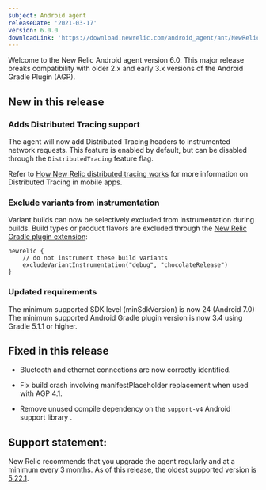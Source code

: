 ```yaml
---
subject: Android agent
releaseDate: '2021-03-17'
version: 6.0.0
downloadLink: 'https://download.newrelic.com/android_agent/ant/NewRelic_Android_Agent_6.0.0.zip'
---
```


Welcome to the New Relic Android agent version 6.0. This major release breaks compatibility with older 2.x and early 3.x versions of the Android Gradle Plugin (AGP).

## New in this release

### Adds Distributed Tracing support

The agent will now add Distributed Tracing headers to instrumented network requests. This feature is enabled by default, but can be disabled through the `DistributedTracing` feature flag.

Refer to [How New Relic distributed tracing works](docs/understand-dependencies/distributed-tracing/get-started/how-new-relic-distributed-tracing-works/#no-sampling) for more information on Distributed Tracing in mobile apps.

### Exclude variants from instrumentation

Variant builds can now be selectively excluded from instrumentation during builds.
Build types or product flavors are excluded through the [New Relic Gradle plugin extension](docs/mobile-monitoring/new-relic-mobile-android/install-configure/configure-new-relic-gradle-plugin/):

```
newrelic {
    // do not instrument these build variants
    excludeVariantInstrumentation("debug", "chocolateRelease")
}
```

### Updated requirements

The minimum supported SDK level (minSdkVersion) is now 24 (Android 7.0)
The minimum supported Android Gradle plugin version is now 3.4 using Gradle 5.1.1 or higher.

## Fixed in this release

* Bluetooth and ethernet connections are now correctly identified.

* Fix build crash involving manifestPlaceholder replacement when used with AGP 4.1.

* Remove unused compile dependency on the `support-v4` Android support library .

## Support statement:

New Relic recommends that you upgrade the agent regularly and at a minimum every 3 months. As of this release, the oldest supported version is [5.22.1](https://docs.newrelic.com/docs/release-notes/mobile-release-notes/android-release-notes/android-5221).
